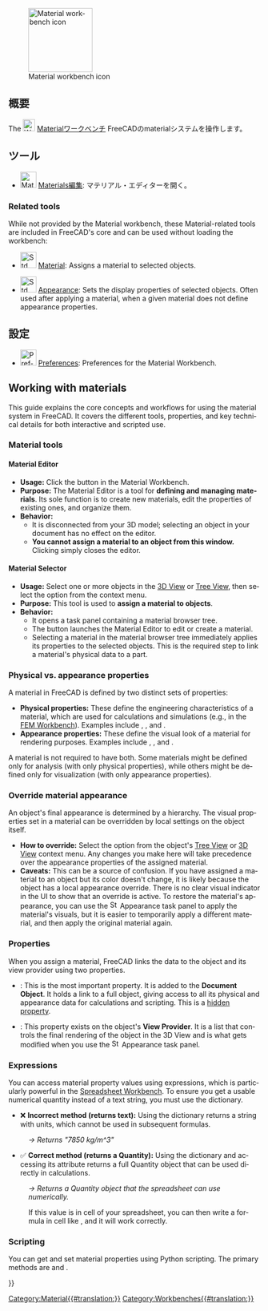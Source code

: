 <languages/>

{{Docnav/ja
|[[Inspection_Workbench/ja|Inspectionワークベンチ]]
|[[Mesh_Workbench/ja|Meshワークベンチ]]
|IconL=Workbench_Inspection.svg
|IconR=Workbench_Mesh.svg
}}

<div lang="en" dir="ltr" class="mw-content-ltr">
[[Image:Workbench_Material.svg|thumb|128px|Material workbench icon]]
</div>

<span id="Introduction"></span>
== 概要 ==

{{Version|1.0}}

The [[Image:Workbench_Material.svg|24px]] [[Material_Workbench|Materialワークベンチ]] FreeCADのmaterialシステムを操作します。

<span id="Tools"></span>
== ツール ==

<div class="mw-translate-fuzzy">
* [[Image:Material_Edit.svg|32px]] [[Material_Edit|Materials編集]]: マテリアル・エディターを開く。
</div>

<div lang="en" dir="ltr" class="mw-content-ltr">
=== Related tools ===
</div>

<div lang="en" dir="ltr" class="mw-content-ltr">
While not provided by the Material workbench, these Material-related tools are included in FreeCAD's core and can be used without loading the workbench:
</div>

<div lang="en" dir="ltr" class="mw-content-ltr">
* [[Image:Std_SetMaterial.svg|32px]] [[Std_SetMaterial|Material]]: Assigns a material to selected objects.
</div>

<div lang="en" dir="ltr" class="mw-content-ltr">
* [[Image:Std_SetAppearance.svg|32px]] [[Std_SetAppearance|Appearance]]: Sets the display properties of selected objects. Often used after applying a material, when a given material does not define appearance properties.
</div>

<span id="Preferences"></span>
== 設定 ==

<div lang="en" dir="ltr" class="mw-content-ltr">
* [[File:Preferences-material.svg|32px]] [[Material_Preferences|Preferences]]: Preferences for the Material Workbench.
</div>

<div lang="en" dir="ltr" class="mw-content-ltr">
== Working with materials ==
</div>

<div lang="en" dir="ltr" class="mw-content-ltr">
This guide explains the core concepts and workflows for using the material system in FreeCAD. It covers the different tools, properties, and key technical details for both interactive and scripted use.
</div>

<div lang="en" dir="ltr" class="mw-content-ltr">
=== Material tools ===
</div>

<div lang="en" dir="ltr" class="mw-content-ltr">
==== Material Editor ====
</div>

<div lang="en" dir="ltr" class="mw-content-ltr">
* '''Usage:''' Click the {{Button|[[Image:Material_Edit.svg|16px]] [[Material_Edit|Edit]]}} button in the Material Workbench.
* '''Purpose:''' The Material Editor is a tool for '''defining and managing materials'''. Its sole function is to create new materials, edit the properties of existing ones, and organize them.
* '''Behavior:'''
** It is disconnected from your 3D model; selecting an object in your document has no effect on the editor.
** '''You cannot assign a material to an object from this window.''' Clicking {{Button|OK}} simply closes the editor.
</div>

<div lang="en" dir="ltr" class="mw-content-ltr">
==== Material Selector ====
</div>

<div lang="en" dir="ltr" class="mw-content-ltr">
* '''Usage:''' Select one or more objects in the [[3D_View|3D View]] or [[Tree_View|Tree View]], then select the {{MenuCommand|[[Image:Std_SetMaterial.svg|16px]] [[Std_SetMaterial|Material]]}} option from the context menu.
* '''Purpose:''' This tool is used to '''assign a material to objects'''.
* '''Behavior:'''
** It opens a task panel containing a material browser tree.
** The {{Button|Launch Editor}} button launches the Material Editor to edit or create a material.
** Selecting a material in the material browser tree immediately applies its properties to the selected objects. This is the required step to link a material's physical data to a part.
</div>

<div lang="en" dir="ltr" class="mw-content-ltr">
=== Physical vs. appearance properties ===
</div>

<div lang="en" dir="ltr" class="mw-content-ltr">
A material in FreeCAD is defined by two distinct sets of properties:
</div>

<div lang="en" dir="ltr" class="mw-content-ltr">
* '''Physical properties:''' These define the engineering characteristics of a material, which are used for calculations and simulations (e.g., in the [[FEM_Workbench|FEM Workbench]]). Examples include {{Incode|Density}}, {{Incode|YoungsModulus}}, and {{Incode|PoissonRatio}}.
* '''Appearance properties:''' These define the visual look of a material for rendering purposes. Examples include {{Incode|DiffuseColor}}, {{Incode|Shininess}}, and {{Incode|Transparency}}.
</div>

<div lang="en" dir="ltr" class="mw-content-ltr">
A material is not required to have both. Some materials might be defined only for analysis (with only physical properties), while others might be defined only for visualization (with only appearance properties).
</div>

<div lang="en" dir="ltr" class="mw-content-ltr">
=== Override material appearance ===
</div>

<div lang="en" dir="ltr" class="mw-content-ltr">
An object's final appearance is determined by a hierarchy. The visual properties set in a material can be overridden by local settings on the object itself.
</div>

<div lang="en" dir="ltr" class="mw-content-ltr">
* '''How to override:''' Select the {{MenuCommand|[[Image:Std_SetAppearance.svg|16px]] [[Std_SetAppearance|Appearance]]}} option from the object's [[Tree_View|Tree View]] or [[3D_View|3D View]] context menu. Any changes you make here will take precedence over the appearance properties of the assigned material.
* '''Caveats:''' This can be a source of confusion. If you have assigned a material to an object but its color doesn't change, it is likely because the object has a local appearance override. There is no clear visual indicator in the UI to show that an override is active. To restore the material's appearance, you can use the [[Image:Std_SetAppearance.svg|16px]] Appearance task panel to apply the material's visuals, but it is easier to temporarily apply a different material, and then apply the original material again.
</div>

<div lang="en" dir="ltr" class="mw-content-ltr">
=== Properties ===
</div>

<div lang="en" dir="ltr" class="mw-content-ltr">
When you assign a material, FreeCAD links the data to the object and its view provider using two properties.
</div>

<div lang="en" dir="ltr" class="mw-content-ltr">
* {{PropertyData|Shape Material}}: This is the most important property. It is added to the '''Document Object'''. It holds a link to a full {{Incode|Materials::Material}} object, giving access to all its physical and appearance data for calculations and scripting. This is a [[Property_View#Context_menu|hidden property]].
* {{PropertyView|Shape Appearance}}: This property exists on the object's '''View Provider'''. It is a list that controls the final rendering of the object in the 3D View and is what gets modified when you use the [[Image:Std_SetAppearance.svg|16px]] Appearance task panel.
</div>

<div lang="en" dir="ltr" class="mw-content-ltr">
=== Expressions ===
</div>

<div lang="en" dir="ltr" class="mw-content-ltr">
You can access material property values using expressions, which is particularly powerful in the [[Spreadsheet_Workbench|Spreadsheet Workbench]]. To ensure you get a usable numerical quantity instead of a text string, you must use the {{Incode|PropertyObjects}} dictionary.
</div>

<div lang="en" dir="ltr" class="mw-content-ltr">
* ❌ '''Incorrect method (returns text):''' Using the {{Incode|PhysicalProperties}} dictionary returns a string with units, which cannot be used in subsequent formulas.
</div>

: {{Code|lang=text|code=
=<<MyBody>>.ShapeMaterial.PhysicalProperties[<<Density>>]
}}

<div lang="en" dir="ltr" class="mw-content-ltr">
: ''→ Returns "7850 kg/m^3"''
</div>

<div lang="en" dir="ltr" class="mw-content-ltr">
* ✅ '''Correct method (returns a Quantity):''' Using the {{Incode|PropertyObjects}} dictionary and accessing its {{Incode|Value}} attribute returns a full Quantity object that can be used directly in calculations.
</div>

: {{Code|lang=text|code=
=<<MyBody>>.ShapeMaterial.PropertyObjects[<<Density>>].Value
}}

<div lang="en" dir="ltr" class="mw-content-ltr">
: ''→ Returns a Quantity object that the spreadsheet can use numerically.''
</div>

<div lang="en" dir="ltr" class="mw-content-ltr">
: If this value is in cell {{Incode|A1}} of your spreadsheet, you can then write a formula in cell {{Incode|A2}} like {{Incode|<nowiki>=</nowiki> A1 * 10}}, and it will work correctly.
</div>

<div lang="en" dir="ltr" class="mw-content-ltr">
=== Scripting ===
</div>

<div lang="en" dir="ltr" class="mw-content-ltr">
You can get and set material properties using Python scripting. The primary methods are {{Incode|.getPhysicalValue()}} and {{Incode|.setPhysicalValue()}}.
</div>

{{Code|lang=python|code=
import FreeCAD
import FreeCADGui

# Get a reference to your object (e.g., a PartDesign Body)
obj = App.ActiveDocument.getObject("Body")

# --- Check for and get a property ---
if obj.ShapeMaterial.hasPhysicalProperty("Density"):
    
    # Get the value. This returns a FreeCAD.Quantity object.
    density_quantity = obj.ShapeMaterial.getPhysicalValue("Density")
    
    print(f"The material is: {obj.ShapeMaterial.Name}")
    print(f"The density is: {density_quantity}")
    print(f"Numerical value: {density_quantity.Value}")

else:
    print("The selected material does not have a 'Density' property.")


# --- Set a property ---
# The value can be a string with units or a FreeCAD.Quantity object.
try:
    obj.ShapeMaterial.setPhysicalValue("Density", "8000 kg/m^3")
    App.ActiveDocument.recompute()
    print("Density successfully updated.")

except Exception as e:
    print(f"Failed to set property: {e}")
}}


{{Docnav/ja
|[[Inspection_Workbench/ja|Inspectionワークベンチ]]
|[[Mesh_Workbench/ja|Meshワークベンチ]]
|IconL=Workbench_Inspection.svg
|IconR=Workbench_Mesh.svg
}}

[[Category:Material{{#translation:}}]]
{{Userdocnavi{{#translation:}}}}
[[Category:Workbenches{{#translation:}}]]
